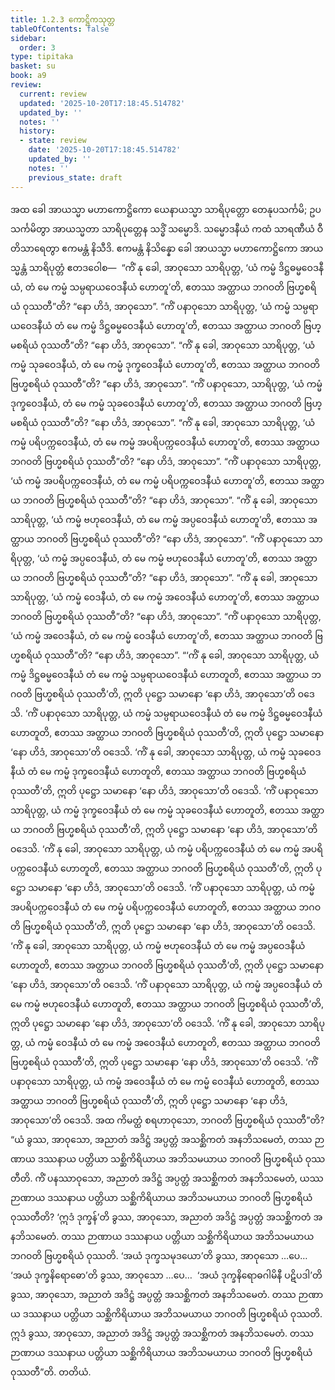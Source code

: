 ```yaml
---
title: 1.2.3 ကောဋ္ဌိကသုတ္တ
tableOfContents: false
sidebar:
  order: 3
type: tipitaka
basket: su
book: a9
review:
  current: review
  updated: '2025-10-20T17:18:45.514782'
  updated_by: ''
  notes: ''
  history:
  - state: review
    date: '2025-10-20T17:18:45.514782'
    updated_by: ''
    notes: ''
    previous_state: draft
---
```



<DynamicBreadcrumb />


<ReviewStatus review={frontmatter.review} showDetails={true} />

<HypothesisAnnotation frontmatter={frontmatter} />

<Division number="13" book="a9" e="ch" v="17" p="187">

<Paragraph number="114" book="a9">
အထ ခေါ အာယသ္မာ မဟာကောဋ္ဌိကော ယေနာယသ္မာ သာရိပုတ္တော တေနုပသင်္ကမိ; ဥပသင်္ကမိတွာ အာယသ္မတာ သာရိပုတ္တေန သဒ္ဓိံ သမ္မောဒိ. သမ္မောဒနီယံ ကထံ သာရဏီယံ ဝီတိသာရေတွာ ဧကမန္တံ နိသီဒိ. ဧကမန္တံ နိသိန္နော ခေါ အာယသ္မာ မဟာကောဋ္ဌိကော အာယသ္မန္တံ သာရိပုတ္တံ ဧတဒဝေါစ—  “ကိံ နု ခေါ, အာဝုသော သာရိပုတ္တ, ‘ယံ ကမ္မံ ဒိဋ္ဌဓမ္မဝေဒနီယံ, တံ မေ ကမ္မံ သမ္ပရာယဝေဒနီယံ ဟောတူ’တိ, ဧတဿ အတ္ထာယ ဘဂဝတိ ဗြဟ္မစရိယံ ဝုဿတီ”တိ? “နော ဟိဒံ, အာဝုသော”.
</Paragraph>

<Paragraph number="115" book="a9">
“ကိံ ပနာဝုသော သာရိပုတ္တ, ‘ယံ ကမ္မံ သမ္ပရာယဝေဒနီယံ တံ မေ ကမ္မံ ဒိဋ္ဌဓမ္မဝေဒနီယံ ဟောတူ’တိ, ဧတဿ အတ္ထာယ ဘဂဝတိ ဗြဟ္မစရိယံ ဝုဿတီ”တိ? “နော ဟိဒံ, အာဝုသော”.
</Paragraph>

<Paragraph number="116" book="a9">
“ကိံ နု ခေါ, အာဝုသော သာရိပုတ္တ, ‘ယံ ကမ္မံ သုခဝေဒနီယံ, တံ မေ ကမ္မံ ဒုက္ခဝေဒနီယံ ဟောတူ’တိ, ဧတဿ အတ္ထာယ ဘဂဝတိ ဗြဟ္မစရိယံ ဝုဿတီ”တိ? “နော ဟိဒံ, အာဝုသော”.
</Paragraph>

<Paragraph number="117" book="a9">
“ကိံ ပနာဝုသော, သာရိပုတ္တ, ‘ယံ ကမ္မံ ဒုက္ခဝေဒနီယံ, တံ မေ ကမ္မံ သုခဝေဒနီယံ ဟောတူ’တိ, ဧတဿ အတ္ထာယ ဘဂဝတိ ဗြဟ္မစရိယံ ဝုဿတီ”တိ? “နော ဟိဒံ, အာဝုသော”.
</Paragraph>

<Paragraph number="118" book="a9">
“ကိံ နု ခေါ, အာဝုသော သာရိပုတ္တ, ‘ယံ ကမ္မံ ပရိပက္ကဝေဒနီယံ, တံ မေ ကမ္မံ အပရိပက္ကဝေဒနီယံ ဟောတူ’တိ, ဧတဿ အတ္ထာယ ဘဂဝတိ ဗြဟ္မစရိယံ ဝုဿတီ”တိ? “နော ဟိဒံ, အာဝုသော”.
</Paragraph>

<Paragraph number="119" book="a9">
“ကိံ ပနာဝုသော သာရိပုတ္တ, ‘ယံ ကမ္မံ အပရိပက္ကဝေဒနီယံ, တံ မေ ကမ္မံ ပရိပက္ကဝေဒနီယံ ဟောတူ’တိ, ဧတဿ အတ္ထာယ ဘဂဝတိ ဗြဟ္မစရိယံ ဝုဿတီ”တိ? “နော ဟိဒံ, အာဝုသော”.
</Paragraph>

<Paragraph number="120" book="a9">
“ကိံ နု ခေါ, အာဝုသော သာရိပုတ္တ, ‘ယံ ကမ္မံ ဗဟုဝေဒနီယံ, တံ မေ ကမ္မံ အပ္ပဝေဒနီယံ ဟောတူ’တိ, ဧတဿ အတ္ထာယ ဘဂဝတိ ဗြဟ္မစရိယံ ဝုဿတီ”တိ? “နော ဟိဒံ, အာဝုသော”.
</Paragraph>

<Paragraph number="121" book="a9">
“ကိံ ပနာဝုသော သာရိပုတ္တ, ‘ယံ ကမ္မံ အပ္ပဝေဒနီယံ, တံ မေ ကမ္မံ ဗဟုဝေဒနီယံ ဟောတူ’တိ, ဧတဿ အတ္ထာယ ဘဂဝတိ ဗြဟ္မစရိယံ ဝုဿတီ”တိ? “နော ဟိဒံ, အာဝုသော”.
</Paragraph>

<Paragraph number="122" book="a9">
“ကိံ နု ခေါ, အာဝုသော သာရိပုတ္တ, ‘ယံ ကမ္မံ ဝေဒနီယံ, တံ မေ ကမ္မံ အဝေဒနီယံ ဟောတူ’တိ, ဧတဿ အတ္ထာယ ဘဂဝတိ ဗြဟ္မစရိယံ ဝုဿတီ”တိ? “နော ဟိဒံ, အာဝုသော”.
</Paragraph>

<Paragraph number="123" book="a9">
“ကိံ ပနာဝုသော သာရိပုတ္တ, ‘ယံ ကမ္မံ အဝေဒနီယံ, တံ မေ ကမ္မံ ဝေဒနီယံ ဟောတူ’တိ, ဧတဿ အတ္ထာယ ဘဂဝတိ ဗြဟ္မစရိယံ ဝုဿတီ”တိ? “နော ဟိဒံ, အာဝုသော”.
</Paragraph>

<Paragraph number="124" book="a9">
“‘ကိံ နု ခေါ, အာဝုသော သာရိပုတ္တ, ယံ ကမ္မံ ဒိဋ္ဌဓမ္မဝေဒနီယံ တံ မေ ကမ္မံ သမ္ပရာယဝေဒနီယံ ဟောတူတိ, ဧတဿ အတ္ထာယ ဘဂဝတိ ဗြဟ္မစရိယံ ဝုဿတီ’တိ, ဣတိ ပုဋ္ဌော သမာနော ‘နော ဟိဒံ, အာဝုသော’တိ ဝဒေသိ.
</Paragraph>

<Paragraph number="125" book="a9">
‘ကိံ ပနာဝုသော သာရိပုတ္တ, ယံ ကမ္မံ သမ္ပရာယဝေဒနီယံ တံ မေ ကမ္မံ ဒိဋ္ဌဓမ္မဝေဒနီယံ ဟောတူတိ, ဧတဿ အတ္ထာယ ဘဂဝတိ ဗြဟ္မစရိယံ ဝုဿတီ’တိ, ဣတိ ပုဋ္ဌော သမာနော ‘နော ဟိဒံ, အာဝုသော’တိ ဝဒေသိ.
</Paragraph>

<Paragraph number="126" book="a9">
‘ကိံ နု ခေါ, အာဝုသော သာရိပုတ္တ, ယံ ကမ္မံ သုခဝေဒနီယံ တံ မေ ကမ္မံ ဒုက္ခဝေဒနီယံ ဟောတူတိ, ဧတဿ အတ္ထာယ ဘဂဝတိ ဗြဟ္မစရိယံ ဝုဿတီ’တိ, ဣတိ ပုဋ္ဌော သမာနော ‘နော ဟိဒံ, အာဝုသော’တိ ဝဒေသိ.
</Paragraph>

<Paragraph number="127" book="a9">
‘ကိံ ပနာဝုသော သာရိပုတ္တ, ယံ ကမ္မံ ဒုက္ခဝေဒနီယံ တံ မေ ကမ္မံ သုခဝေဒနီယံ ဟောတူတိ, ဧတဿ အတ္ထာယ ဘဂဝတိ ဗြဟ္မစရိယံ ဝုဿတီ’တိ, ဣတိ ပုဋ္ဌော သမာနော ‘နော ဟိဒံ, အာဝုသော’တိ ဝဒေသိ.
</Paragraph>

<Paragraph number="128" book="a9">
‘ကိံ နု ခေါ, အာဝုသော သာရိပုတ္တ, ယံ ကမ္မံ ပရိပက္ကဝေဒနီယံ တံ မေ ကမ္မံ အပရိပက္ကဝေဒနီယံ ဟောတူတိ, ဧတဿ အတ္ထာယ ဘဂဝတိ ဗြဟ္မစရိယံ ဝုဿတီ’တိ, ဣတိ ပုဋ္ဌော သမာနော ‘နော ဟိဒံ, အာဝုသော’တိ ဝဒေသိ.
</Paragraph>

<Paragraph number="129" book="a9">
‘ကိံ ပနာဝုသော သာရိပုတ္တ, ယံ ကမ္မံ အပရိပက္ကဝေဒနီယံ တံ မေ ကမ္မံ ပရိပက္ကဝေဒနီယံ ဟောတူတိ, ဧတဿ အတ္ထာယ ဘဂဝတိ ဗြဟ္မစရိယံ ဝုဿတီ’တိ, ဣတိ ပုဋ္ဌော သမာနော ‘နော ဟိဒံ, အာဝုသော’တိ ဝဒေသိ.
</Paragraph>

<Paragraph number="130" book="a9">
‘ကိံ နု ခေါ, အာဝုသော သာရိပုတ္တ, ယံ ကမ္မံ ဗဟုဝေဒနီယံ တံ မေ ကမ္မံ အပ္ပဝေဒနီယံ ဟောတူတိ, ဧတဿ အတ္ထာယ ဘဂဝတိ ဗြဟ္မစရိယံ ဝုဿတီ’တိ, ဣတိ ပုဋ္ဌော သမာနော ‘နော ဟိဒံ, အာဝုသော’တိ ဝဒေသိ.
</Paragraph>

<Paragraph number="131" book="a9">
‘ကိံ ပနာဝုသော သာရိပုတ္တ, ယံ ကမ္မံ အပ္ပဝေဒနီယံ တံ မေ ကမ္မံ ဗဟုဝေဒနီယံ ဟောတူတိ, ဧတဿ အတ္ထာယ ဘဂဝတိ ဗြဟ္မစရိယံ ဝုဿတီ’တိ, ဣတိ ပုဋ္ဌော သမာနော ‘နော ဟိဒံ, အာဝုသော’တိ ဝဒေသိ.
</Paragraph>

<Paragraph number="132" book="a9">
‘ကိံ နု ခေါ, အာဝုသော သာရိပုတ္တ, ယံ ကမ္မံ ဝေဒနီယံ တံ မေ ကမ္မံ အဝေဒနီယံ ဟောတူတိ, ဧတဿ အတ္ထာယ ဘဂဝတိ ဗြဟ္မစရိယံ ဝုဿတီ’တိ, ဣတိ ပုဋ္ဌော သမာနော ‘နော ဟိဒံ, အာဝုသော’တိ ဝဒေသိ.
</Paragraph>

<Paragraph number="133" book="a9">
‘ကိံ ပနာဝုသော သာရိပုတ္တ, ယံ ကမ္မံ အဝေဒနီယံ တံ မေ ကမ္မံ ဝေဒနီယံ ဟောတူတိ, ဧတဿ အတ္ထာယ ဘဂဝတိ ဗြဟ္မစရိယံ ဝုဿတီ’တိ, ဣတိ ပုဋ္ဌော သမာနော ‘နော ဟိဒံ, အာဝုသော’တိ ဝဒေသိ. အထ ကိမတ္ထံ စရဟာဝုသော, ဘဂဝတိ ဗြဟ္မစရိယံ ဝုဿတီ”တိ?
</Paragraph>

<Paragraph number="134" book="a9">
“ယံ ခွဿ, အာဝုသော, အညာတံ အဒိဋ္ဌံ အပ္ပတ္တံ အသစ္ဆိကတံ အနဘိသမေတံ, တဿ ဉာဏာယ ဒဿနာယ ပတ္တိယာ သစ္ဆိကိရိယာယ အဘိသမယာယ ဘဂဝတိ ဗြဟ္မစရိယံ ဝုဿတီတိ. ကိံ ပနဿာဝုသော, အညာတံ အဒိဋ္ဌံ အပ္ပတ္တံ အသစ္ဆိကတံ အနဘိသမေတံ, ယဿ ဉာဏာယ ဒဿနာယ ပတ္တိယာ သစ္ဆိကိရိယာယ အဘိသမယာယ ဘဂဝတိ ဗြဟ္မစရိယံ ဝုဿတီတိ? ‘ဣဒံ ဒုက္ခန်’တိ ခွဿ, အာဝုသော, အညာတံ အဒိဋ္ဌံ အပ္ပတ္တံ အသစ္ဆိကတံ အနဘိသမေတံ. တဿ ဉာဏာယ ဒဿနာယ ပတ္တိယာ သစ္ဆိကိရိယာယ အဘိသမယာယ ဘဂဝတိ ဗြဟ္မစရိယံ ဝုဿတိ. ‘အယံ ဒုက္ခသမုဒယော’တိ ခွဿ, အာဝုသော …ပေ…  ‘အယံ ဒုက္ခနိရောဓော’တိ ခွဿ, အာဝုသော …ပေ…  ‘အယံ ဒုက္ခနိရောဓဂါမိနီ ပဋိပဒါ’တိ ခွဿ, အာဝုသော, အညာတံ အဒိဋ္ဌံ အပ္ပတ္တံ အသစ္ဆိကတံ အနဘိသမေတံ. တဿ ဉာဏာယ ဒဿနာယ ပတ္တိယာ သစ္ဆိကိရိယာယ အဘိသမယာယ ဘဂဝတိ ဗြဟ္မစရိယံ ဝုဿတိ. ဣဒံ ခွဿ, အာဝုသော, အညာတံ အဒိဋ္ဌံ အပ္ပတ္တံ အသစ္ဆိကတံ အနဘိသမေတံ. တဿ ဉာဏာယ ဒဿနာယ ပတ္တိယာ သစ္ဆိကိရိယာယ အဘိသမယာယ ဘဂဝတိ ဗြဟ္မစရိယံ ဝုဿတီ”တိ.

</Paragraph>
</Division>

<Paragraph number="135" type="center" book="a9">
တတိယံ.
</Paragraph>